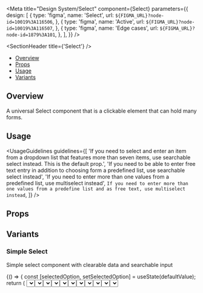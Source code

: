 
<Meta
  title="Design System/Select"
  component={Select}
  parameters={{
    design: [
      {
        type: 'figma',
        name: 'Select',
        url: `${FIGMA_URL}?node-id=10019%3A116506`,
      },
      {
        type: 'figma',
        name: 'Active',
        url: `${FIGMA_URL}?node-id=10019%3A116507`,
      },
      {
        type: 'figma',
        name: 'Edge cases',
        url: `${FIGMA_URL}?node-id=1879%3A101`,
      },
    ],
  }}
/>

<SectionHeader title={'Select'} />

- [Overview](#overview)
- [Props](#props)
- [Usage](#usage)
- [Variants](#variants)

## Overview

A universal Select component that is a clickable element that can hold many forms.

## Usage

<UsageGuidelines
  guidelines={[
    'If you need to select and enter an item from a dropdown list that features more than seven items, use searchable select instead. This is the default prop.',
    'If you need to be able to enter free text entry in addition to choosing form a predefined list, use searchable select instead',
    'If you need to enter more than one values from a predefined list, use multiselect instead',
    `If you need to enter more than one values from a predefine list and as free text, use multiselect instead`,
  ]}
/>

## Props

<ArgsTable of={Select} />

## Variants

### Simple Select

Simple select component with clearable data and searchable input

<Canvas>
  <Story name="Simple Select">
    <Stack height={300}>
      <Function>
        {() => {
          const [selectedOption, setSelectedOption] = useState(defaultValue);
          return (
            <Select
              label={'Flavour'}
              options={options}
              selectedOption={selectedOption}
              onChange={setSelectedOption}
              isCreatable={boolean('isCreatable', false)}
              isVirtualized={boolean('isVirtualized', true)}
            />
          );
        }}
      </Function>
      <Function>
        {() => {
          const [selectedOption, setSelectedOption] = useState(defaultValue);
          return (
            <Select
              label={'Flavour'}
              options={options}
              selectedOption={selectedOption}
              onChange={setSelectedOption}
              isCreatable={boolean('isCreatable', false)}
            />
          );
        }}
      </Function>
      <Function>
        {() => {
          const [selectedOption, setSelectedOption] = useState(defaultValue);
          return (
            <Select
              label={'Flavour'}
              options={options}
              selectedOption={selectedOption}
              onChange={setSelectedOption}
              isCreatable={boolean('isCreatable', false)}
            />
          );
        }}
      </Function>
    </Stack>
  </Story>
</Canvas>

### Select with Statuses

Select with Statuses

<Canvas>
  <Story name="Select with Statuses" parameters={{ decorators: [withKnobs] }}>
    <Stack height={350}>
      <Function>
        {() => {
          const [selectedOption, setSelectedOption] = useState(defaultValue);
          return (
            <Select
              label={'Normal'}
              status={{
                type: 'normal',
                hintMessage: text('Custom Hint Message', 'Hint Message'),
              }}
              options={options}
              selectedOption={selectedOption}
              onChange={setSelectedOption}
              isCreatable={boolean('isCreatable', false)}
              isVirtualized={boolean('isVirtualized', true)}
            />
          );
        }}
      </Function>
      <Function>
        {() => {
          const [selectedOption, setSelectedOption] = useState(defaultValue);
          return (
            <Select
              label={'Error'}
              status={{
                type: 'error',
                hintMessage: text('Custom Error Message', 'Error Message'),
              }}
              options={options}
              selectedOption={selectedOption}
              onChange={setSelectedOption}
              isCreatable={boolean('isCreatable', false)}
              isVirtualized={boolean('isVirtualized', true)}
            />
          );
        }}
      </Function>
      <Function>
        {() => {
          const [selectedOption, setSelectedOption] = useState(defaultValue);
          return (
            <Select
              label={'Read-only'}
              status={{
                type: 'read-only',
                hintMessage: text('Custom Hint Message', 'Hint Message'),
              }}
              options={options}
              selectedOption={selectedOption}
              onChange={setSelectedOption}
              isCreatable={boolean('isCreatable', false)}
              isVirtualized={boolean('isVirtualized', true)}
            />
          );
        }}
      </Function>
    </Stack>
  </Story>
</Canvas>

### Select with uncontrolled state

Select with uncontrolled state

<Canvas>
  <Story name="Select with uncontrolled state" parameters={{ decorators: [withKnobs] }}>
    <Stack height={350}>
      <StatefulSelect
        label={'Label'}
        status={{
          type: 'normal',
          hintMessage: text(
            'Custom Hint Message',
            'This is a select with uncontrolled value, see code for more'
          ),
        }}
        options={options}
        selectedOption={defaultValue}
      />
    </Stack>
  </Story>
</Canvas>

### Select with Highlighted search term

Simple select component where searched term is highlighted in options

<Canvas>
  <Story name="Select with Highlight">
    <Stack height={350}>
      <Function>
        {() => {
          const [selectedOption, setSelectedOption] = useState(defaultValue);
          return (
            <Select
              hasHighlightSearch
              selectedOption={selectedOption}
              onChange={setSelectedOption}
              label={'Flavour'}
              options={options}
            />
          );
        }}
      </Function>
    </Stack>
  </Story>
</Canvas>

### Simple Group Select

Simple select component with grouped data and searchable input

<Canvas>
  <Story name="Simple Group Select">
    <Stack height={350}>
      <Function>
        {() => {
          const [selectedOption, setSelectedOption] = useState(defaultValue);
          return (
            <Select
              label={'Group Select'}
              hasHighlightSearch
              selectedOption={selectedOption}
              onChange={setSelectedOption}
              options={groupOptions}
            />
          );
        }}
      </Function>
    </Stack>
  </Story>
</Canvas>

### Not Searchable Select

Not Searchable Select

<Canvas>
  <Story name="Not Searchable Select">
    <Stack height={350}>
      <Function>
        {() => {
          const [selectedOption, setSelectedOption] = useState(defaultValue);
          return (
            <Select
              isSearchable={false}
              selectedOption={selectedOption}
              onChange={setSelectedOption}
              label={'Flavour'}
              options={options}
            />
          );
        }}
      </Function>
    </Stack>
  </Story>
</Canvas>

### Disabled Select

Select disabled with label

<Canvas>
  <Story name="Disabled Select">
    <Stack>
      <Select
        isDisabled
        label={'Label'}
        options={options}
        status={{ type: 'normal', hintMessage: 'This field is disabled' }}
      />
    </Stack>
  </Story>
</Canvas>

### Disabled option with helper text

Disabled option with helper text

<Canvas>
  <Story name="Disabled option with helper text">
    <Stack height={350}>
      <Function>
        {() => {
          const [selectedOption, setSelectedOption] = useState(defaultValue);
          return (
            <Select
              isSearchable={false}
              selectedOption={selectedOption}
              onChange={setSelectedOption}
              label={'Flavour'}
              options={optionsWithHelperInDisabled}
            />
          );
        }}
      </Function>
    </Stack>
  </Story>
</Canvas>

### Select with Async and Loading

Select that support asynchronous fetching, with loading status

<Canvas>
  <Story name="Async Select">
    <SelectShowcase />
  </Story>
</Canvas>

### Select with Async, Loading and Minimum Characters to Search for

Select that support asynchronous fetching, with loading status

<Canvas>
  <Story name="Async Select with min characters">
    <SelectShowcase minCharactersToSearch={3} />
  </Story>
</Canvas>

### Select with edge case

Select cases where it gets to minimum and maximum width based on options <br />

1. max width of floating menu to 620 and then ellipsis <br />
2. max width with smaller floating menu content that set to max
3. min size (150px) for both

<Canvas>
  <Story name="Select with edge case">
    <EdgeCasesSelectShowcase />
  </Story>
</Canvas>

### MultiSelect

A Select component with multiple selected options represented as Chips. <br/>

_. To initiate a MultiSelect, the `multi` prop must be set to `true`
_. In this variation the props: `leftIcon` and `size` are deprecated (`size` is always set to `md` by default). <br/>
_. Instead of the `selectedOption` prop we now use the `selectedOptions` prop (with type: `SelectOption[]`) .
_. When in MultiSelect, `onClear` prop refers to the all selected options deletion and `onOptionDelete` prop refers to single option deletion

<Canvas>
  <Story name="MultiSelect">
    <MultiSelectShowcase
      isDisabled={boolean('isDisabled', false)}
      status={{
        type: select('Status', ['error', 'normal', 'read-only'], 'normal'),
        hintMessage: text('Hint/Error message', 'Message in Text Field'),
      }}
      hasSelectAllOption={boolean('hasSelectAllOption', false)}
      isCreatable={boolean('isCreatable', false)}
    />
  </Story>
</Canvas>
